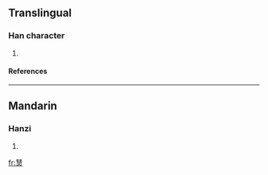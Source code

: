 ==Translingual==
===Han character===
{{Han char|rn=86|rad=火|as=11|sn=15|four=|canj=手十尸一火 (QJSMF)}}
# {{defn|Han|sort=火11}}
====References====
{{Han ref|kx=0681.010|dkj=19353|dj=1092.180|hdz=32227.060|uh=71AD|ud=29101}}

----
==Mandarin==
===Hanzi===
{{cmn-hanzi|pin=[[dǎn]] (dan3), [[wèi]] (wei4)|wg=tan<sup>3</sup>, wei<sup>4</sup>}}
# {{defn|Mandarin}}

[[fr:熭]]